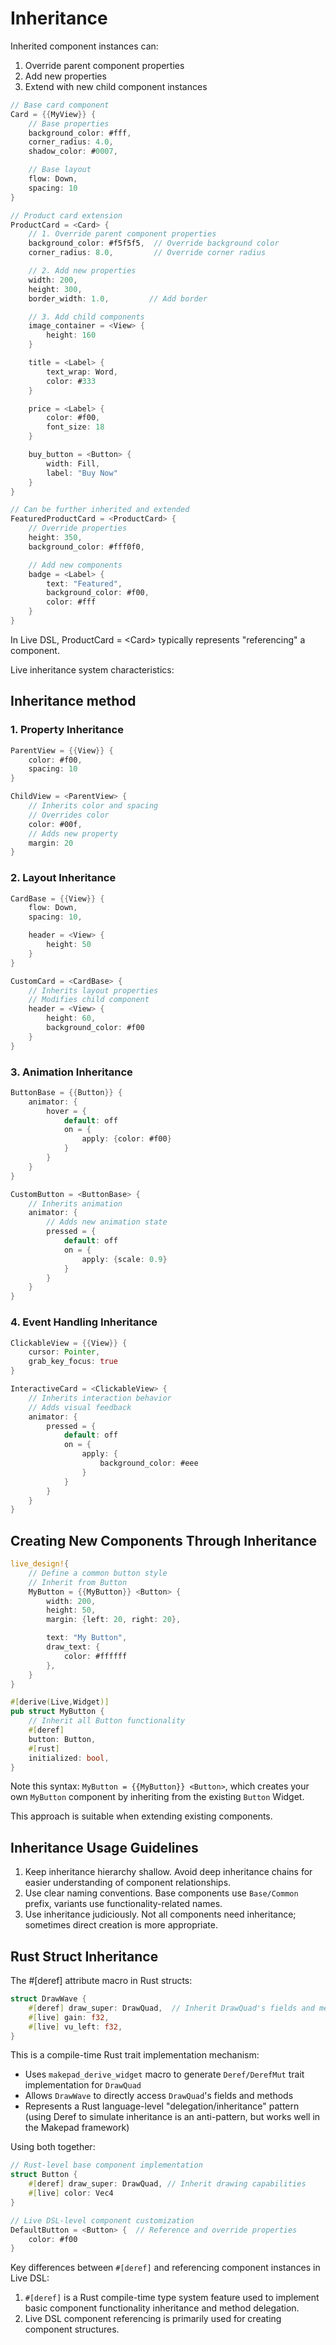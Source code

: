 # Inheritance

Inherited component instances can:

1. Override parent component properties
2. Add new properties
3. Extend with new child component instances

```rust
// Base card component
Card = {{MyView}} {
    // Base properties
    background_color: #fff,
    corner_radius: 4.0,
    shadow_color: #0007,

    // Base layout
    flow: Down,
    spacing: 10
}

// Product card extension
ProductCard = <Card> {
    // 1. Override parent component properties
    background_color: #f5f5f5,  // Override background color
    corner_radius: 8.0,         // Override corner radius

    // 2. Add new properties
    width: 200,
    height: 300,
    border_width: 1.0,         // Add border

    // 3. Add child components
    image_container = <View> {
        height: 160
    }

    title = <Label> {
        text_wrap: Word,
        color: #333
    }

    price = <Label> {
        color: #f00,
        font_size: 18
    }

    buy_button = <Button> {
        width: Fill,
        label: "Buy Now"
    }
}

// Can be further inherited and extended
FeaturedProductCard = <ProductCard> {
    // Override properties
    height: 350,
    background_color: #fff0f0,

    // Add new components
    badge = <Label> {
        text: "Featured",
        background_color: #f00,
        color: #fff
    }
}
```
In Live DSL, ProductCard = \<Card\> typically represents "referencing" a component.

Live inheritance system characteristics:

## Inheritance method

### 1. Property Inheritance

```rust
ParentView = {{View}} {
    color: #f00,
    spacing: 10
}

ChildView = <ParentView> {
    // Inherits color and spacing
    // Overrides color
    color: #00f,
    // Adds new property
    margin: 20
}
```

### 2. Layout Inheritance

```rust
CardBase = {{View}} {
    flow: Down,
    spacing: 10,

    header = <View> {
        height: 50
    }
}

CustomCard = <CardBase> {
    // Inherits layout properties
    // Modifies child component
    header = <View> {
        height: 60,
        background_color: #f00
    }
}
```

### 3. Animation Inheritance

```rust
ButtonBase = {{Button}} {
    animator: {
        hover = {
            default: off
            on = {
                apply: {color: #f00}
            }
        }
    }
}

CustomButton = <ButtonBase> {
    // Inherits animation
    animator: {
        // Adds new animation state
        pressed = {
            default: off
            on = {
                apply: {scale: 0.9}
            }
        }
    }
}
```

### 4. Event Handling Inheritance

```rust
ClickableView = {{View}} {
    cursor: Pointer,
    grab_key_focus: true
}

InteractiveCard = <ClickableView> {
    // Inherits interaction behavior
    // Adds visual feedback
    animator: {
        pressed = {
            default: off
            on = {
                apply: {
                    background_color: #eee
                }
            }
        }
    }
}
```
## Creating New Components Through Inheritance

```rust
live_design!{
    // Define a common button style
    // Inherit from Button
    MyButton = {{MyButton}} <Button> {
        width: 200,
        height: 50,
        margin: {left: 20, right: 20},

        text: "My Button",
        draw_text: {
            color: #ffffff
        },
    }
}

#[derive(Live,Widget)]
pub struct MyButton {
    // Inherit all Button functionality
    #[deref]
    button: Button,
    #[rust]
    initialized: bool,
}
```
Note this syntax: `MyButton = {{MyButton}} <Button>`, which creates your own `MyButton` component by inheriting from the existing `Button` Widget.

This approach is suitable when extending existing components.

## Inheritance Usage Guidelines

1. Keep inheritance hierarchy shallow. Avoid deep inheritance chains for easier understanding of component relationships.
2. Use clear naming conventions. Base components use `Base/Common` prefix, variants use functionality-related names.
3. Use inheritance judiciously. Not all components need inheritance; sometimes direct creation is more appropriate.

## Rust Struct Inheritance

The #[deref] attribute macro in Rust structs:

```rust
struct DrawWave {
    #[deref] draw_super: DrawQuad,  // Inherit DrawQuad's fields and methods
    #[live] gain: f32,
    #[live] vu_left: f32,
}
```
This is a compile-time Rust trait implementation mechanism:

- Uses `makepad_derive_widget` macro to generate `Deref/DerefMut` trait implementation for `DrawQuad`
- Allows `DrawWave` to directly access `DrawQuad`'s fields and methods
- Represents a Rust language-level "delegation/inheritance" pattern (using Deref to simulate inheritance is an anti-pattern, but works well in the Makepad framework)

Using both together:

```rust
// Rust-level base component implementation
struct Button {
    #[deref] draw_super: DrawQuad, // Inherit drawing capabilities
    #[live] color: Vec4
}

// Live DSL-level component customization
DefaultButton = <Button> {  // Reference and override properties
    color: #f00
}
```
Key differences between `#[deref]` and referencing component instances in Live DSL:

1. `#[deref]` is a Rust compile-time type system feature used to implement basic component functionality inheritance and method delegation.
2. Live DSL component referencing is primarily used for creating component structures.
